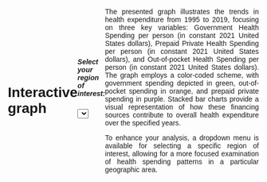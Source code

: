 # Interactive graph

<style>
    body {
      font-family: sans-serif;
      display: flex;
      justify-content: center;
      align-items: center;
      height: 130vh;
      margin: 0;
      margin-left: 20px; /* Adjust the left margin as needed */
      overflow: auto;
    }

    #plot {
      margin-top: 50px;
    }
    
    #content {
            max-width: 800px;
            text-align: justify;
            margin-bottom: 20px;
        }
  </style>

<div>

<h5>Select your region of interest:</h5>

<p></p>

<!-- Initialize a select button -->
<select id="selectButton"></select>
<p></p>

<!-- Create a div where the graph will take place -->

<div id="plot">
</div>

</div>

<div id="content">
<p>The presented graph illustrates the trends in health expenditure from 1995 to 2019, focusing on three key variables: Government Health Spending per person (in constant 2021 United States dollars), Prepaid Private Health Spending per person (in constant 2021 United States dollars), and Out-of-pocket Health Spending per person (in constant 2021 United States dollars). The graph employs a color-coded scheme, with government spending depicted in green, out-of-pocket spending in orange, and prepaid private spending in purple. Stacked bar charts provide a visual representation of how these financing sources contribute to overall health expenditure over the specified years.

To enhance your analysis, a dropdown menu is available for selecting a specific region of interest, allowing for a more focused examination of health spending patterns in a particular geographic area.</p>
</div>

<script src="https://cdn.jsdelivr.net/npm/d3@7"></script>
<script src="scripts/myscript.js"></script>
